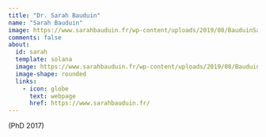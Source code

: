 ---
title: "Dr. Sarah Bauduin"
name: "Sarah Bauduin"
image: https://www.sarahbauduin.fr/wp-content/uploads/2019/08/BauduinSarah_profil.jpg
comments: false
about: 
  id: sarah
  template: solana
  image: https://www.sarahbauduin.fr/wp-content/uploads/2019/08/BauduinSarah_profil.jpg
  image-shape: rounded
  links: 
    - icon: globe
      text: webpage
      href: https://www.sarahbauduin.fr/
---

::: {#sarah}
(PhD 2017)
:::
